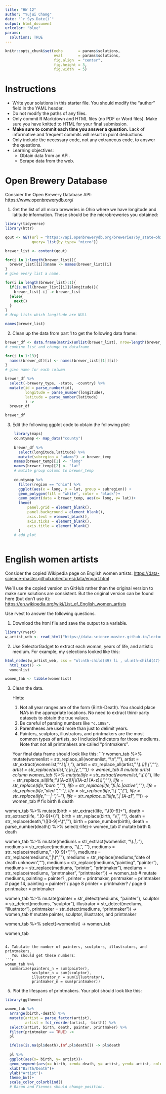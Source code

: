 ---
title: "HW 12"
author: "Yujui Chang"
date: "`r Sys.Date()`"
output: html_document
urlcolor: "blue"
params:
  solutions: TRUE
---

```{r setup, include=FALSE}
knitr::opts_chunk$set(echo       = params$solutions, 
                      eval       = params$solutions,
                      fig.align  = "center",
                      fig.height = 3, 
                      fig.width  = 5)
```

# Instructions

- Write your solutions in this starter file. You should modify the 
  "author" field in the YAML header.
- Do not modify the paths of any files.
- Only commit R Markdown and HTML files (no PDF or Word files). Make sure
  you have knitted to HTML for your final submission.
- **Make sure to commit each time you answer a question.** Lack of informative
  and frequent commits will result in point deductions.
- Only include the necessary code, not any extraneous code, to answer the 
  questions.
- Learning objectives:
    - Obtain data from an API.
    - Scrape data from the web.

# Open Brewery Database

Consider the Open Brewery Database API: <https://www.openbrewerydb.org/>

1. Get the list of all micro breweries in Ohio where we have longitude and
   latitude information. These should be the microbreweries you obtained:
```{r}
library(tidyverse)
library(httr)

qout <- GET(url = "https://api.openbrewerydb.org/breweries?by_state=ohio",
            query= list(by_type= "micro"))

brewer_list <- content(qout)

for(i in 1:length(brewer_list)){
  brewer_list[[i]]$name -> names(brewer_list)[i]
}
# give every list a name.

for(i in length(brewer_list):1){
  if(is.null(brewer_list[[i]]$longitude)){
    brewer_list[-i] -> brewer_list
  }else{
    next()
  }
}
# drop lists which longitude are NULL

names(brewer_list)

```
  
2. Clean up the data from part 1 to get the following data frame:
```{r}
brewer_df <- data.frame(matrix(unlist(brewer_list), nrow=length(brewer_list), byrow=T),stringsAsFactors=FALSE)
# combine list and change to dataframe

for(i in 1:13){
  names(brewer_df)[i] <- names(brewer_list[[1]][i])
}
# give name for each column

brewer_df %>%
  select(-brewery_type, -state, -country) %>%
  mutate(id = parse_number(id),
         longitude = parse_number(longitude),
         latitude = parse_number(latitude)
         ) ->
  brewer_df

brewer_df

```

3. Edit the following ggplot code to obtain the following plot:

```{r, eval = FALSE, echo = TRUE, fig.width = 4, fig.height = 4}
    library(maps)
    countymap <- map_data("county")
    
    brewer_df %>%
      select(longitude,latitude) %>%
      mutate(subregion = "adams") -> brewer_temp 
    names(brewer_temp)[1] <- "long"
    names(brewer_temp)[2] <- "lat"
    # mutate group column to brewer_temp
    
    countymap %>%
      filter(region == "ohio") %>%
      ggplot(aes(x = long, y = lat, group = subregion)) +
      geom_polygon(fill = "white", color = "black")+
      geom_point(data = brewer_temp, aes(x= long, y= lat))+
      theme(
          panel.grid = element_blank(),
          panel.background = element_blank(),
          axis.text = element_blank(),
          axis.ticks = element_blank(),
          axis.title = element_blank()
      ) 
    # add plot
    
```

# English women artists

Consider the copied Wikipedia page on English women artists: 
<https://data-science-master.github.io/lectures/data/engart.html>

We'll use the copied version on GitHub rather than the original version
to make sure solutions are consistent. But the original version can be found
here (but don't use it): <https://en.wikipedia.org/wiki/List_of_English_women_artists>

Use rvest to answer the following questions.

1. Download the html file and save the output to a variable.
```{r}
library(rvest)
w_artist_web <- read_html("https://data-science-master.github.io/lectures/data/engart.html")

```

2. Use SelectorGadget to extract each woman, years of life, and artistic medium.
   For example, my selections looked like this:
```{r}
html_nodes(w_artist_web, css = "ul:nth-child(49) li , ul:nth-child(47) li, ul:nth-child(45) li, ul:nth-child(43) li, ul:nth-child(41) li, ul:nth-child(39) li, ul:nth-child(37) li, ul:nth-child(35) li, ul:nth-child(33) li, ul:nth-child(31) li, ul:nth-child(29) li, ul:nth-child(27) li, ul:nth-child(25) li, ul:nth-child(23) li, ul:nth-child(21) li, ul:nth-child(19) li, ul:nth-child(17) li, ul:nth-child(15) li, ul:nth-child(13) li, ul:nth-child(11) li, ul:nth-child(9) li, ul:nth-child(7) li, ul:nth-child(5) li") %>%
  html_text() ->
  womenlist

women_tab <- tibble(womenlist)

```

3. Clean the data. 

    Hints:

    1. Not all year ranges are of the form (Birth-Death). You should place
       NA's in the appropriate locations. No need to extract third-party 
       datasets to obtain the true values.
    2. Be careful of parsing numbers like `"c.1888"`.
    3. Parentheses are used more than just to delimit years.
    4. Painters, sculptors, illustrators, and printmakers are the most common
       types of artists, so I included indicators for those mediums. Note
       that not all printmakers are called "printmakers".

    Your final data frame should look like this:
```{r}
women_tab %>%
  mutate(womenlist = str_replace_all(womenlist, "\\n",""),
         artist = str_extract(womenlist, "^.*\\(|.*\\,"),
         artist = str_replace_all(artist, " \\(.*\\)|\\(", ""),
         artist = str_replace(artist,"r,|n,|y,","")) ->
  women_tab
# mutate artist column
women_tab %>%
  mutate(life = str_extract(womenlist, "\\(.*\\)"),
         life = str_replace_all(life, "\\([A-z]*\\)|\\([A-z]* [A-z]*\\)",""),
         life = str_replace(life, "born ", ""),
         life = str_replace(life, "fl.|c.|active",""),
         life = str_replace(life, "died ", "-"),
         life = str_replace(life, "\\( ","("),
         life = str_replace(life, "—|-","–"),
         life = str_replace_all(life, ",| [A-z]*", "")) ->
  women_tab
# fix birth & death

women_tab %>%
  mutate(birth = str_extract(life, "\\([0-9]+"),
         death = str_extract(life, ".[0-9]+\\)"),
         birth = str_replace(birth, "\\(", ""),
         death = str_replace(death, "\\([0-9]+\\)", ""),
         birth = parse_number(birth),
         death = parse_number(death)) %>%
  select(-life)->
  women_tab
# mutate birth & death

women_tab %>%
  mutate(mediums = str_extract(womenlist, "\\).*|,.*"),
         mediums = str_replace(mediums, "\\), ", ""),
         mediums = str_replace(mediums, ".+[0-9]+", ""),
         mediums = str_replace(mediums, ",|\\)", ""),
         mediums = str_replace(mediums, "date of death unknown",""),
         mediums = str_replace(mediums, "painting", "painter"),
         mediums = str_replace(mediums, "printer", "printmaker"),
         mediums = str_replace(mediums, "prıntmaker", "printmaker")) ->
  women_tab
# mutate mediums, painting = painter? , printer = printmaker, prıntmaker = printmaker
# page 14, painting = painter? / page 8 printer = printmaker? / page 6 prıntmaker = printmaker


women_tab %>%
  mutate(painter = str_detect(mediums, "painter"),
         sculptor = str_detect(mediums, "sculptor"),
         illustrator = str_detect(mediums, "illustrator"),
         printmaker = str_detect(mediums, "printmaker")) ->
  women_tab
# mutate painter, sculptor, illustrator, and printmaker

women_tab %>%
  select(-womenlist) ->
  women_tab

women_tab

```

4. Tabulate the number of painters, sculptors, illustrators, and printmakers.
   You should get these numbers:
```{r}
women_tab %>%
  summarize(painters_n = sum(painter),
            sculptor_n = sum(sculptor),
            illustrator_n = sum(illustrator),
            printmaker_n = sum(printmaker))
```

5. Plot the lifespans of printmakers. Your plot should look like this:
```{r}
library(ggthemes)

women_tab %>%
  arrange(birth,-death) %>%
  mutate(artist = parse_factor(artist),
         artist = fct_reorder(artist, -birth)) %>%
  select(artist, birth, death, painter, printmaker) %>%
  filter(printmaker == TRUE) ->
  pl

  ifelse(is.na(pl$death),Inf,pl$death[]) -> pl$death
  
  pl %>%
  ggplot(aes(x= birth, y= artist))+
  geom_segment(aes(x= birth, xend= death, y= artist, yend= artist, colour= painter),lwd = 1)+
  xlab("Birth/Death")+
  ylab("Artist")+
  theme_bw()+
  scale_color_colorblind()
  # Bacon and Fiennes should change position.
```

